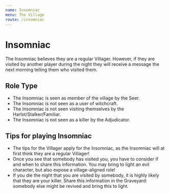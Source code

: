 ```yaml
---
name: Insomniac
menu: The Village
route: /insomniac
---
```


# Insomniac

The Insomniac believes they are a regular Villager. However, if they are
visited by another player during the night they will receive a message
the next morning telling them who visited them.

## Role Type

  - The Insomniac is seen as member of the village by the Seer.
  - The Insomniac is not seen as a user of witchcraft.
  - The Insomniac is not seen visiting themselves by the
    Harlot/Stalker/Familiar.
  - The Insomniac is not seen as a killer by the Adjudicator.

## Tips for playing Insomniac

  - The tips for the Villager apply for the Insomniac, as the Insomniac
    will at first think they are a regular Villager\!
  - Once you see that somebody has visited you, you have to consider if
    and when to share this information. You may bring to light an evil
    character, but also expose a village-aligned role\!
  - If you die the night that you are visited by somebody, it is highly
    likely that they are your killer. Share this information in the
    Graveyard: somebody else might be revived and bring this to light.
